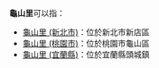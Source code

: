 {{noteTA
|1=zh-hant:龜山里;zh-hans:龟山里
}}
'''龜山里'''可以指：
* [[龜山里_(新北市)|龜山里 (新北市)]]：位於新北市新店區
* [[龜山里_(桃園市)|龜山里 (桃園市)]]：位於桃園市龜山區
* [[龜山里_(宜蘭縣)|龜山里 (宜蘭縣)]]：位於宜蘭縣頭城鎮

{{消歧義|Cat=三字地名消歧義}}